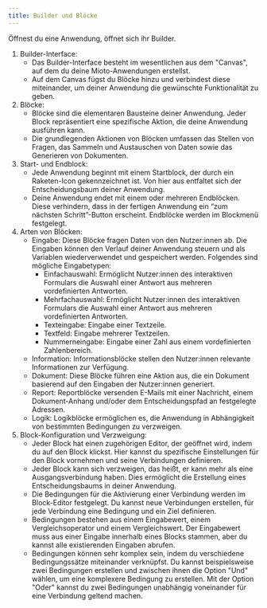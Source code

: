 ```yaml
---
title: Builder und Blöcke
---
```


Öffnest du eine Anwendung, öffnet sich ihr Builder.

1. Builder-Interface:
   * Das Builder-Interface besteht im wesentlichen aus dem "Canvas", auf dem du deine Mioto-Anwendungen erstellst.
   * Auf dem Canvas fügst du Blöcke hinzu und verbindest diese miteinander, um deiner Anwendung die gewünschte Funktionalität zu geben.
2. Blöcke:
   * Blöcke sind die elementaren Bausteine deiner Anwendung. Jeder Block repräsentiert eine spezifische Aktion, die deine Anwendung ausführen kann.
   * Die grundlegenden Aktionen von Blöcken umfassen das Stellen von Fragen, das Sammeln und Austauschen von Daten sowie das Generieren von Dokumenten.
3. Start- und Endblock:
   * Jede Anwendung beginnt mit einem Startblock, der durch ein Raketen-Icon gekennzeichnet ist. Von hier aus entfaltet sich der Entscheidungsbaum deiner Anwendung.
   * Deine Anwendung endet mit einem oder mehreren Endblöcken. Diese verhindern, dass in der fertigen Anwendung ein “zum nächsten Schritt”-Button erscheint. Endblöcke werden im Blockmenü festgelegt.
4. Arten von Blöcken:
   * Eingabe: Diese Blöcke fragen Daten von den Nutzer\:innen ab. Die Eingaben können den Verlauf deiner Anwendung steuern und als Variablen wiederverwendet und gespeichert werden. Folgendes sind mögliche Eingabetypen:
     * Einfachauswahl: Ermöglicht Nutzer\:innen des interaktiven Formulars die Auswahl einer Antwort aus mehreren vordefinierten Antworten.
     * Mehrfachauswahl: Ermöglicht Nutzer\:innen des interaktiven Formulars die Auswahl einer Antwort aus mehreren vordefinierten Antworten.
     * Texteingabe: Eingabe einer Textzeile.
     * Textfeld: Eingabe mehrerer Textzeilen.
     * Nummerneingabe: Eingabe einer Zahl aus einem vordefinierten Zahlenbereich.
   * Information: Informationsblöcke stellen den Nutzer\:innen relevante Informationen zur Verfügung.
   * Dokument: Diese Blöcke führen eine Aktion aus, die ein Dokument basierend auf den Eingaben der Nutzer\:innen generiert.
   * Report: Reportblöcke versenden E-Mails mit einer Nachricht, einem Dokument-Anhang und/oder dem Entscheidungspfad an festgelegte Adressen.
   * Logik: Logikblöcke ermöglichen es, die Anwendung in Abhängigkeit von bestimmten Bedingungen zu verzweigen.
5. Block-Konfiguration und Verzweigung:
   * Jeder Block hat einen zugehörigen Editor, der geöffnet wird, indem du auf den Block klickst. Hier kannst du spezifische Einstellungen für den Block vornehmen und seine Verbindungen definieren.
   * Jeder Block kann sich verzweigen, das heißt, er kann mehr als eine Ausgangsverbindung haben. Dies ermöglicht die Erstellung eines Entscheidungsbaums in deiner Anwendung.
   * Die Bedingungen für die Aktivierung einer Verbindung werden im Block-Editor festgelegt. Du kannst neue Verbindungen erstellen, für jede Verbindung eine Bedingung und ein Ziel definieren.
   * Bedingungen bestehen aus einem Eingabewert, einem Vergleichsoperator und einem Vergleichswert. Der Eingabewert muss aus einer Eingabe innerhalb eines Blocks stammen, aber du kannst alle existierenden Eingaben abrufen.
   * Bedingungen können sehr komplex sein, indem du verschiedene Bedingungssätze miteinander verknüpfst. Du kannst beispielsweise zwei Bedingungen erstellen und zwischen ihnen die Option "Und" wählen, um eine komplexere Bedingung zu erstellen. Mit der Option "Oder" kannst du zwei Bedingungen unabhängig voneinander für eine Verbindung geltend machen.
